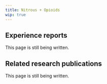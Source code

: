 ---
title: Nitrous + Opioids
wip: true
---

## Experience reports

This page is still being written.

## Related research publications

This page is still being written.

